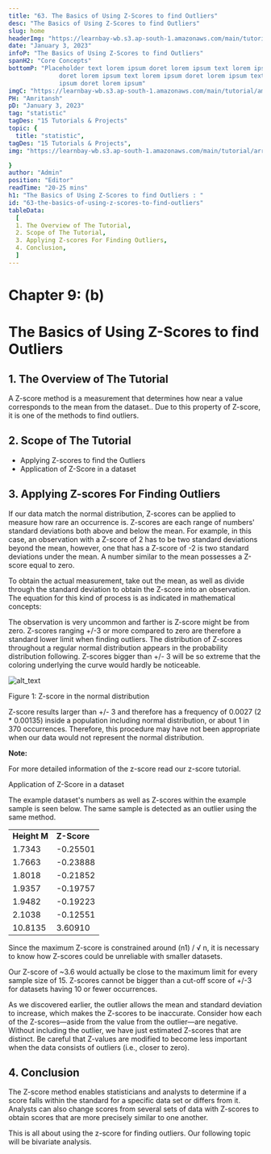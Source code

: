 ```yaml
---
title: "63. The Basics of Using Z-Scores to find Outliers"
desc: "The Basics of Using Z-Scores to find Outliers"
slug: home
headerImg: "https://learnbay-wb.s3.ap-south-1.amazonaws.com/main/tutorial/Statistics+Header.png"
date: "January 3, 2023"
infoP: "The Basics of Using Z-Scores to find Outliers"
spanH2: "Core Concepts"
bottomP: "Placeholder text lorem ipsum doret lorem ipsum text lorem ipsum
              doret lorem ipsum text lorem ipsum doret lorem ipsum text lorem
              ipsum doret lorem ipsum"
imgC: "https://learnbay-wb.s3.ap-south-1.amazonaws.com/main/tutorial/amritansh.png"
PH: "Amritansh"
pD: "January 3, 2023"
tag: "statistic"
tagDes: "15 Tutorials & Projects"
topic: {
  title: "statistic",
tagDes: "15 Tutorials & Projects",
img: "https://learnbay-wb.s3.ap-south-1.amazonaws.com/main/tutorial/arrow.png"

}
author: "Admin"
position: "Editor"
readTime: "20-25 mins"
h1: "The Basics of Using Z-Scores to find Outliers : "
id: "63-the-basics-of-using-z-scores-to-find-outliers"
tableData:
  [
  1. The Overview of The Tutorial, 
  2. Scope of The Tutorial,  
  3. Applying Z-scores For Finding Outliers,  
  4. Conclusion,
  ]
---
```


# **Chapter 9: (b)**


# **The Basics of Using Z-Scores to find Outliers**


## 1. The Overview of The Tutorial

A Z-score method is a measurement that determines how near a value corresponds to the mean from the dataset.. Due to this property of Z-score, it is one of the methods to find outliers.


## 2. Scope of The Tutorial



* Applying Z-scores to find the  Outliers
* Application of Z-Score in a dataset


## 3. Applying Z-scores For Finding Outliers

If our data match the normal distribution, Z-scores can be applied to measure how rare an occurrence is. Z-scores are each range of numbers' standard deviations both above and below the mean. For example, in this case, an observation with a Z-score of 2 has to be two standard deviations beyond the mean, however, one that has a Z-score of -2 is two standard deviations under the mean. A number similar to the mean possesses a Z-score equal to zero.

To obtain the actual measurement, take out the mean, as well as divide through the standard deviation to obtain the Z-score into an observation. The equation for this kind of process is as indicated in mathematical concepts:


The observation is very uncommon and farther is Z-score might be from zero. Z-scores ranging +/-3 or more compared to zero are therefore a standard lower limit when finding outliers. The distribution of Z-scores throughout a regular normal distribution appears in the probability distribution following. Z-scores bigger than +/- 3 will be so extreme that the coloring underlying the curve would hardly be noticeable.



![alt_text](images/image1.png "image_tooltip")


Figure 1: Z-score in the normal distribution

Z-score results larger than +/- 3 and therefore has a frequency of 0.0027 (2 * 0.00135) inside a population including normal distribution, or about 1 in 370 occurrences. Therefore, this procedure may have not been appropriate when our data would not represent the normal distribution.


**Note:**

For more detailed information of the z-score read our z-score tutorial.

Application of Z-Score in a dataset

The example dataset's numbers as well as Z-scores within the example sample is seen below. The same sample is detected as an outlier using the same method.                                                                                         


<table>
  <tr>
   <td><strong>Height M</strong>
   </td>
   <td><strong>Z-Score</strong>
   </td>
  </tr>
  <tr>
   <td>1.7343
   </td>
   <td>-0.25501
   </td>
  </tr>
  <tr>
   <td>1.7663
   </td>
   <td>-0.23888
   </td>
  </tr>
  <tr>
   <td>1.8018
   </td>
   <td>-0.21852
   </td>
  </tr>
  <tr>
   <td>1.9357
   </td>
   <td>-0.19757
   </td>
  </tr>
  <tr>
   <td>1.9482
   </td>
   <td>-0.19223
   </td>
  </tr>
  <tr>
   <td>2.1038
   </td>
   <td>-0.12551
   </td>
  </tr>
  <tr>
   <td>10.8135
   </td>
   <td>3.60910
   </td>
  </tr>
</table>


Since the maximum Z-score is constrained around (n1) / √ n, it is necessary to know how Z-scores could be unreliable with smaller datasets. 

Our Z-score of ~3.6 would actually be close to the maximum limit for every sample size of 15. Z-scores cannot be bigger than a cut-off score of +/-3 for datasets having 10 or fewer occurrences.

As we discovered earlier, the outlier allows the mean and standard deviation to increase, which makes the Z-scores to be inaccurate. Consider how each of the Z-scores—aside from the value from the outlier—are negative. Without including the outlier, we have just estimated Z-scores that are distinct. Be careful that Z-values are modified to become less important when the data consists of outliers (i.e., closer to zero).


## 4. Conclusion

The Z-score method enables statisticians and analysts to determine if a score falls within the standard for a specific data set or differs from it. Analysts can also change scores from several sets of data with Z-scores to obtain scores that are more precisely similar to one another.

This is all about using the z-score for finding outliers. Our following topic will be bivariate analysis.









